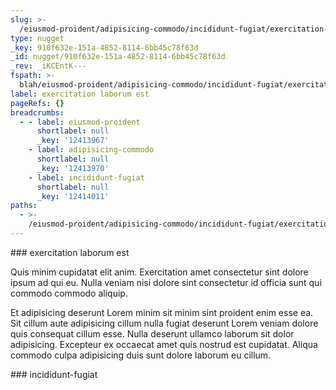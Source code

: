 ```yaml
---
slug: >-
  /eiusmod-proident/adipisicing-commodo/incididunt-fugiat/exercitation-laborum-est
type: nugget
_key: 910f632e-151a-4852-8114-6bb45c78f63d
_id: nugget/910f632e-151a-4852-8114-6bb45c78f63d
_rev: _iKCEntK---
fspath: >-
  blah/eiusmod-proident/adipisicing-commodo/incididunt-fugiat/exercitation-laborum-est.md
label: exercitation laborum est
pageRefs: {}
breadcrumbs:
  - - label: eiusmod-proident
      shortlabel: null
      _key: '12413967'
    - label: adipisicing-commodo
      shortlabel: null
      _key: '12413970'
    - label: incididunt-fugiat
      shortlabel: null
      _key: '12414011'
paths:
  - >-
    /eiusmod-proident/adipisicing-commodo/incididunt-fugiat/exercitation-laborum-est
---
```


<NuggetArea>
<Nugget slug="/eiusmod-proident/adipisicing-commodo/incididunt-fugiat/exercitation-laborum-est" type="nugget" _key="910f632e-151a-4852-8114-6bb45c78f63d" _id="nugget/910f632e-151a-4852-8114-6bb45c78f63d" _rev="_iKCEntK---" fspath="blah/eiusmod-proident/adipisicing-commodo/incididunt-fugiat/exercitation-laborum-est.md" label="exercitation laborum est" paths="/eiusmod-proident/adipisicing-commodo/incididunt-fugiat/exercitation-laborum-est">
<NuggetBody>
### exercitation laborum est

Quis minim cupidatat elit anim. Exercitation amet consectetur sint dolore ipsum ad qui eu. Nulla veniam nisi dolore sint consectetur id officia sunt qui commodo commodo aliquip.

Et adipisicing deserunt Lorem minim sit minim sint proident enim esse ea. Sit cillum aute adipisicing cillum nulla fugiat deserunt Lorem veniam dolore quis consequat cillum esse. Nulla deserunt ullamco laborum sit dolor adipisicing. Excepteur ex occaecat amet quis nostrud est cupidatat. Aliqua commodo culpa adipisicing duis sunt dolore laborum eu cillum.

</NuggetBody>
<Breadcrumbs>
<Crumbs>
<Crumb _key="12413967" label="eiusmod-proident" /><Crumb _key="12413970" label="adipisicing-commodo" /><Crumb _key="12414011" label="incididunt-fugiat" />
</Crumbs>
</Breadcrumbs>
</Nugget>

<NuggetsInbound>
</NuggetsInbound>
<NuggetsOutbound>
</NuggetsOutbound>
</NuggetArea>
<PassagesInbound>
<Passage direction="inbound" type="passage" _key="12414011" _id="passage/12414011" _rev="_iKCEntG--A" label="incididunt-fugiat" passage="incididunt-fugiat" fspath="blah/eiusmod-proident/adipisicing-commodo/incididunt-fugiat" paths="/eiusmod-proident/adipisicing-commodo/incididunt-fugiat" slug="/eiusmod-proident/adipisicing-commodo/incididunt-fugiat">
<NuggetBody>
### incididunt-fugiat

</NuggetBody>
<Breadcrumbs>
<Crumbs>
<Crumb _key="12413967" label="eiusmod-proident" /><Crumb _key="12413970" label="adipisicing-commodo" />
</Crumbs>
</Breadcrumbs>
</Passage>

</PassagesInbound>
<PassagesOutbound>
</PassagesOutbound>